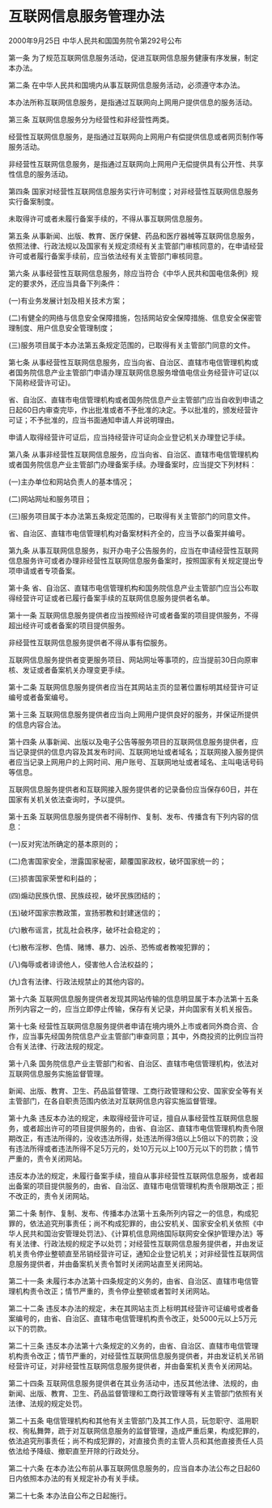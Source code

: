 # 互联网信息服务管理办法

2000年9月25日 中华人民共和国国务院令第292号公布

  

第一条 为了规范互联网信息服务活动，促进互联网信息服务健康有序发展，制定本办法。

第二条 在中华人民共和国境内从事互联网信息服务活动，必须遵守本办法。

本办法所称互联网信息服务，是指通过互联网向上网用户提供信息的服务活动。

第三条 互联网信息服务分为经营性和非经营性两类。

经营性互联网信息服务，是指通过互联网向上网用户有偿提供信息或者网页制作等服务活动。

非经营性互联网信息服务，是指通过互联网向上网用户无偿提供具有公开性、共享性信息的服务活动。

第四条 国家对经营性互联网信息服务实行许可制度；对非经营性互联网信息服务实行备案制度。

未取得许可或者未履行备案手续的，不得从事互联网信息服务。

第五条 从事新闻、出版、教育、医疗保健、药品和医疗器械等互联网信息服务，依照法律、行政法规以及国家有关规定须经有关主管部门审核同意的，在申请经营许可或者履行备案手续前，应当依法经有关主管部门审核同意。

第六条 从事经营性互联网信息服务，除应当符合《中华人民共和国电信条例》规定的要求外，还应当具备下列条件：

(一)有业务发展计划及相关技术方案；

(二)有健全的网络与信息安全保障措施，包括网站安全保障措施、信息安全保密管理制度、用户信息安全管理制度；

(三)服务项目属于本办法第五条规定范围的，已取得有关主管部门同意的文件。

第七条 从事经营性互联网信息服务，应当向省、自治区、直辖市电信管理机构或者国务院信息产业主管部门申请办理互联网信息服务增值电信业务经营许可证(以下简称经营许可证)。

省、自治区、直辖市电信管理机构或者国务院信息产业主管部门应当自收到申请之日起60日内审查完毕，作出批准或者不予批准的决定。予以批准的，颁发经营许可证；不予批准的，应当书面通知申请人并说明理由。

申请人取得经营许可证后，应当持经营许可证向企业登记机关办理登记手续。

第八条 从事非经营性互联网信息服务，应当向省、自治区、直辖市电信管理机构或者国务院信息产业主管部门办理备案手续。办理备案时，应当提交下列材料：

(一)主办单位和网站负责人的基本情况；

(二)网站网址和服务项目；

(三)服务项目属于本办法第五条规定范围的，已取得有关主管部门的同意文件。

省、自治区、直辖市电信管理机构对备案材料齐全的，应当予以备案并编号。

第九条 从事互联网信息服务，拟开办电子公告服务的，应当在申请经营性互联网信息服务许可或者办理非经营性互联网信息服务备案时，按照国家有关规定提出专项申请或者专项备案。

第十条 省、自治区、直辖市电信管理机构和国务院信息产业主管部门应当公布取得经营许可证或者已履行备案手续的互联网信息服务提供者名单。

第十一条 互联网信息服务提供者应当按照经许可或者备案的项目提供服务，不得超出经许可或者备案的项目提供服务。

非经营性互联网信息服务提供者不得从事有偿服务。

互联网信息服务提供者变更服务项目、网站网址等事项的，应当提前30日向原审核、发证或者备案机关办理变更手续。

第十二条 互联网信息服务提供者应当在其网站主页的显著位置标明其经营许可证编号或者备案编号。

第十三条 互联网信息服务提供者应当向上网用户提供良好的服务，并保证所提供的信息内容合法。

第十四条 从事新闻、出版以及电子公告等服务项目的互联网信息服务提供者，应当记录提供的信息内容及其发布时间、互联网地址或者域名；互联网接入服务提供者应当记录上网用户的上网时间、用户账号、互联网地址或者域名、主叫电话号码等信息。

互联网信息服务提供者和互联网接入服务提供者的记录备份应当保存60日，并在国家有关机关依法查询时，予以提供。

第十五条 互联网信息服务提供者不得制作、复制、发布、传播含有下列内容的信息：

(一)反对宪法所确定的基本原则的；

(二)危害国家安全，泄露国家秘密，颠覆国家政权，破坏国家统一的；

(三)损害国家荣誉和利益的；

(四)煽动民族仇恨、民族歧视，破坏民族团结的；

(五)破坏国家宗教政策，宣扬邪教和封建迷信的；

(六)散布谣言，扰乱社会秩序，破坏社会稳定的；

(七)散布淫秽、色情、赌博、暴力、凶杀、恐怖或者教唆犯罪的；

(八)侮辱或者诽谤他人，侵害他人合法权益的；

(九)含有法律、行政法规禁止的其他内容的。

第十六条 互联网信息服务提供者发现其网站传输的信息明显属于本办法第十五条所列内容之一的，应当立即停止传输，保存有关记录，并向国家有关机关报告。

第十七条 经营性互联网信息服务提供者申请在境内境外上市或者同外商合资、合作，应当事先经国务院信息产业主管部门审查同意；其中，外商投资的比例应当符合有关法律、行政法规的规定。

第十八条 国务院信息产业主管部门和省、自治区、直辖市电信管理机构，依法对互联网信息服务实施监督管理。

新闻、出版、教育、卫生、药品监督管理、工商行政管理和公安、国家安全等有关主管部门，在各自职责范围内依法对互联网信息内容实施监督管理。

第十九条 违反本办法的规定，未取得经营许可证，擅自从事经营性互联网信息服务，或者超出许可的项目提供服务的，由省、自治区、直辖市电信管理机构责令限期改正，有违法所得的，没收违法所得，处违法所得3倍以上5倍以下的罚款；没有违法所得或者违法所得不足5万元的，处10万元以上100万元以下的罚款；情节严重的，责令关闭网站。

违反本办法的规定，未履行备案手续，擅自从事非经营性互联网信息服务，或者超出备案的项目提供服务的，由省、自治区、直辖市电信管理机构责令限期改正；拒不改正的，责令关闭网站。

第二十条 制作、复制、发布、传播本办法第十五条所列内容之一的信息，构成犯罪的，依法追究刑事责任；尚不构成犯罪的，由公安机关、国家安全机关依照《中华人民共和国治安管理处罚法》、《计算机信息网络国际联网安全保护管理办法》等有关法律、行政法规的规定予以处罚；对经营性互联网信息服务提供者，并由发证机关责令停业整顿直至吊销经营许可证，通知企业登记机关；对非经营性互联网信息服务提供者，并由备案机关责令暂时关闭网站直至关闭网站。

第二十一条 未履行本办法第十四条规定的义务的，由省、自治区、直辖市电信管理机构责令改正；情节严重的，责令停业整顿或者暂时关闭网站。

第二十二条 违反本办法的规定，未在其网站主页上标明其经营许可证编号或者备案编号的，由省、自治区、直辖市电信管理机构责令改正，处5000元以上5万元以下的罚款。

第二十三条 违反本办法第十六条规定的义务的，由省、自治区、直辖市电信管理机构责令改正；情节严重的，对经营性互联网信息服务提供者，并由发证机关吊销经营许可证，对非经营性互联网信息服务提供者，并由备案机关责令关闭网站。

第二十四条 互联网信息服务提供者在其业务活动中，违反其他法律、法规的，由新闻、出版、教育、卫生、药品监督管理和工商行政管理等有关主管部门依照有关法律、法规的规定处罚。

第二十五条 电信管理机构和其他有关主管部门及其工作人员，玩忽职守、滥用职权、徇私舞弊，疏于对互联网信息服务的监督管理，造成严重后果，构成犯罪的，依法追究刑事责任；尚不构成犯罪的，对直接负责的主管人员和其他直接责任人员依法给予降级、撤职直至开除的行政处分。

第二十六条 在本办法公布前从事互联网信息服务的，应当自本办法公布之日起60日内依照本办法的有关规定补办有关手续。

第二十七条 本办法自公布之日起施行。